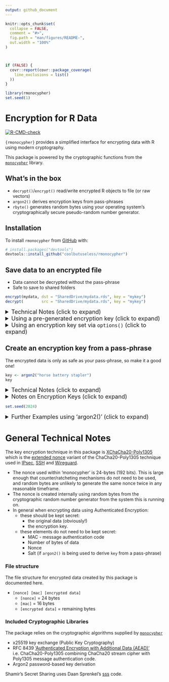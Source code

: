 ```yaml
---
output: github_document
---
```


<!-- README.md is generated from README.Rmd. Please edit that file -->

```r
knitr::opts_chunk$set(
  collapse = FALSE,
  comment = "#>",
  fig.path = "man/figures/README-",
  out.width = "100%"
)



if (FALSE) {
  covr::report(covr::package_coverage(
    line_exclusions = list()
  ))
}

library(rmonocypher)
set.seed(1)
```

# Encryption for R Data

<!-- badges: start -->
[![R-CMD-check](https://github.com/coolbutuseless/rmonocypher/actions/workflows/R-CMD-check.yaml/badge.svg)](https://github.com/coolbutuseless/rmonocypher/actions/workflows/R-CMD-check.yaml)
<!-- badges: end -->

`{rmonocypher}` provides a simplified interface for encrypting data with R using
modern cryptography.

This package is powered by the cryptographic functions from the [`monocypher`](https://monocypher.org/) library.


## What's in the box

* `decrypt()`/`encrypt()` read/write encrypted R objects to file (or raw vectors)
* `argon2()` derives encryption keys from pass-phrases
* `rbyte()` generates random bytes using your 
  operating system's cryptographically secure pseudo-random number generator.
  

## Installation

To install `rmonocypher` from [GitHub](https://github.com/coolbutuseless/rmonocypher) with:

``` r
# install.packages("devtools")
devtools::install_github("coolbutuseless/rmonocypher")
```

## Save data to an encrypted file

* Data cannot be decrypted without the pass-phrase
* Safe to save to shared folders

```r
encrypt(mydata, dst = "SharedDrive/mydata.rds", key = "mykey")
decrypt(        src = "SharedDrive/mydata.rds", key = "mykey")
```



<!-- ~~~~~~~~~~~~~~~~~~~~~~~~~~~~~~~~~~~~~~~~~~~~~~~~~~~~~~~~~~~~~~~~~~~~~~ -->
<!-- ~~~~~~~~~~~~~~~~~~~~~~~~~~~~~~~~~~~~~~~~~~~~~~~~~~~~~~~~~~~~~~~~~~~~~~ -->
<details>
<summary style="font-size:large;">Technical Notes (click to expand)</summary>

* a pass-phrase key is transformed to 32-byte encryption key using `argon2()`
* the key may also be provided as a 32-byte raw vector, or a 64-character 
  hexadecimal string
* data is encrypted prior to writing to file
* `encrypt()` understands any data understood by `saveRDS()`
* Encryption follows RFC 8439 ['Authenticated Encryption with Additional Data (AEAD)'](https://en.wikipedia.org/wiki/Authenticated_encryption#Authenticated_encryption_with_associated_data_(AEAD)) 
i.e.  ChaCha20-Poly1305 combining ChaCha20 stream cipher with Poly1305 message authentication code.
* The 24-byte nonce is derived internally using 24 random bytes from `rbyte()`

</details>

<!-- ~~~~~~~~~~~~~~~~~~~~~~~~~~~~~~~~~~~~~~~~~~~~~~~~~~~~~~~~~~~~~~~~~~~~~~ -->
<!-- ~~~~~~~~~~~~~~~~~~~~~~~~~~~~~~~~~~~~~~~~~~~~~~~~~~~~~~~~~~~~~~~~~~~~~~ -->
<details>
<summary style="font-size:large;">Using a pre-generated encryption key (click to expand)</summary>
```r
# Create an encryption key from your secret pass-phrase
key <- argon2("horse battery stapler")

encrypt(mydata, dst = "SharedDrive/mydata.rds", key = key)
decrypt(        src = "SharedDrive/mydata.rds", key = key)
```
</details>

<!-- ~~~~~~~~~~~~~~~~~~~~~~~~~~~~~~~~~~~~~~~~~~~~~~~~~~~~~~~~~~~~~~~~~~~~~~ -->
<!-- ~~~~~~~~~~~~~~~~~~~~~~~~~~~~~~~~~~~~~~~~~~~~~~~~~~~~~~~~~~~~~~~~~~~~~~ -->
<details>
<summary style="font-size:large;">Using an encryption key set via `options()` (click to expand)</summary>
```r
# Create a key and set via options() 
key <- argon2("horse battery stapler")
options(MONOCYPHER_KEY = key)


encrypt(mydata, dst = "SharedDrive/mydata.rds")
decrypt(        src = "SharedDrive/mydata.rds")
```
</details>


<!-- ~~~~~~~~~~~~~~~~~~~~~~~~~~~~~~~~~~~~~~~~~~~~~~~~~~~~~~~~~~~~~~~~~~~~~~ -->
<!-- ~~~~~~~~~~~~~~~~~~~~~~~~~~~~~~~~~~~~~~~~~~~~~~~~~~~~~~~~~~~~~~~~~~~~~~ -->

## Create an encryption key from a pass-phrase

The encrypted data is only as safe as your pass-phrase, so make it a good one!

```r
key <- argon2("horse battery stapler")
key
```


<!-- ~~~~~~~~~~~~~~~~~~~~~~~~~~~~~~~~~~~~~~~~~~~~~~~~~~~~~~~~~~~~~~~~~~~~~~ -->
<!-- ~~~~~~~~~~~~~~~~~~~~~~~~~~~~~~~~~~~~~~~~~~~~~~~~~~~~~~~~~~~~~~~~~~~~~~ -->
<details>
<summary style="font-size:large;">Technical Notes (click to expand)</summary>
Argon2 is a resource intensive password-based key derivation scheme.

Use `argon2()` to generate random bytes for keys from a pass-phrase. 

If no explicit `salt` is provided, a salt will be derived internally from 
the pass-phrase.  This is deterministic such that the same pass-phase
will always generate the same key.  This is convenient if expecting to face
a sophisticated, concerted attacker using rainbow tables, then use a random salt generated by `rbyte(16)`

</details>


<details>
<summary style="font-size:large;">Notes on Encryption Keys (click to expand)</summary>

The encryption `key` is the core secret information that allows for
encrypting data.

The `key` for encryption may be one of:

* A 32-byte raw vector
* A 64-character hexadecimal string
* A pass-phrase

The `key` may be created by:

* Using random bytes from a cryptographically secure source e.g. `rbyte()`
* Using Argon2 to derive random bytes from a pass-phrase i.e. `argon2()`
* Creating a shared key through key exchange with another person

When calling functions in `{rmonocypher}`, the key may be set explicitly when the function is called, 
but can also be set
globally for the current session using `options(MONOCYPHER_KEY = "...")`

## Using random bytes as a key

```r
# Random raw bytes generated by rbyte()  ** Recommended **
# rbyte() is a cryptographically secure pseudo-random number generator
key <- rbyte(32)

# 64-character hexadecimal string
key <- "82febb63ac2ab2a10193ee40ac711250965ed35dc1ce6a7e213145a6fa753230"
```
</details>



<!-- ~~~~~~~~~~~~~~~~~~~~~~~~~~~~~~~~~~~~~~~~~~~~~~~~~~~~~~~~~~~~~~~~~~~~~~ -->
<!-- ~~~~~~~~~~~~~~~~~~~~~~~~~~~~~~~~~~~~~~~~~~~~~~~~~~~~~~~~~~~~~~~~~~~~~~ -->
```r
set.seed(2024)
```
<details>
<summary style="font-size:large;">Further Examples using 'argon2()' (click to expand)</summary>

```r
# When no salt is provided, a salt will be 
# derived internally from the pass-phrase.  This is convenient, but 
# not as secure as using random bytes.
argon2("my secret")

# Use text as the salt
argon2("my secret", salt = "salt and vinegar")

# Use a 32-character hexadecimal string as the salt
argon2("my secret", salt = "cefca6aafae5bdbc15977fd56ea7f1eb")

# Use 16-bytes of random data for the salt
argon2("my secret", salt = as.raw(sample(0:255, 16, TRUE)))

# Use 'rbyte()' to source 16 random bytes for the salt
argon2("my secret", salt = rbyte(16))
```
</details>




# General Technical Notes


The key encryption technique in this package is [XChaCha20-Poly1305](https://en.wikipedia.org/wiki/ChaCha20-Poly1305)
which is the [extended nonce](https://en.wikipedia.org/wiki/ChaCha20-Poly1305#XChaCha20-Poly1305_%E2%80%93_extended_nonce_variant) variant of the ChaCha20-Poly1305 technique used in 
[IPsec](https://en.wikipedia.org/wiki/IPsec), 
[SSH](https://en.wikipedia.org/wiki/Secure_Shell) and 
[Wireguard](https://en.wikipedia.org/wiki/WireGuard).


* The nonce used within 'monocypher' is 24-bytes (192 bits).  This is large enough that 
  counter/ratcheting mechanisms do not need to be used, and random bytes are 
  unlikely to generate the same nonce twice in any reasonable timeframe.
* The nonce is created internally using random bytes from the cryptographic random number
  generator from the system this is running on.
* In general when encrypting data using Authenticated Encryption:
    * these should be kept secret:
        * the original data (obviously!)
        * the encryption key.
    * these elements do not need to be kept secret:
        * MAC - message authentication code
        * Number of bytes of data
        * Nonce
        * Salt (if `argon2()` is being used to derive `key` from a pass-phrase)


### File structure

The file structure for encrypted data created by this package is documented here.

* `[nonce] [mac] [encrypted data]`
    * `[nonce]` = 24 bytes
    * `[mac]` = 16 bytes
    * `[encrypted data]` = remaining bytes

### Included Cryptographic Libraries 

The package relies on the cryptographic algorithms supplied by [`monocypher`](https://monocypher.org/)


* x25519 key exchange (Public Key Cryptography)
* RFC 8439 ['Authenticated Encryption with Additional Data (AEAD)'](https://en.wikipedia.org/wiki/Authenticated_encryption#Authenticated_encryption_with_associated_data_(AEAD)) 
i.e.  ChaCha20-Poly1305 combining ChaCha20 stream cipher with Poly1305 message authentication code.
* Argon2 password-based key derivation

Shamir's Secret Sharing uses Daan Sprenkel's [sss](https://github.com/dsprenkels/sss)
code.



